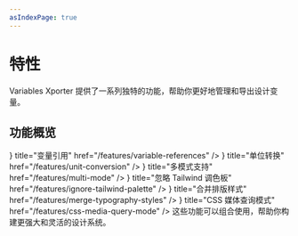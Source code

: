 ```yaml
---
asIndexPage: true
---
```



# 特性

Variables Xporter 提供了一系列独特的功能，帮助你更好地管理和导出设计变量。

## 功能概览

<Cards>
  <Cards.Card
    icon={<RefreshCw />}
    title="变量引用"
    href="/features/variable-references"
  />
  <Cards.Card
    icon={<Box />}
    title="单位转换"
    href="/features/unit-conversion"
  />
  <Cards.Card
    icon={<Layout />}
    title="多模式支持"
    href="/features/multi-mode"
  />
  <Cards.Card
    icon={<Palette />}
    title="忽略 Tailwind 调色板"
    href="/features/ignore-tailwind-palette"
  />
  <Cards.Card
    icon={<Type />}
    title="合并排版样式"
    href="/features/merge-typography-styles"
  />
  <Cards.Card
    icon={<Zap />}
    title="CSS 媒体查询模式"
    href="/features/css-media-query-mode"
  />
</Cards>

<Callout type="info" emoji="💡">
  这些功能可以组合使用，帮助你构建更强大和灵活的设计系统。
</Callout>
